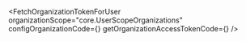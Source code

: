 

<FetchOrganizationTokenForUser
  organizationScope="core.UserScopeOrganizations"
  configOrganizationCode={<ConfigOrganizationCode />}
  getOrganizationAccessTokenCode={<GetOrganizationAccessTokenCode />}
/>
